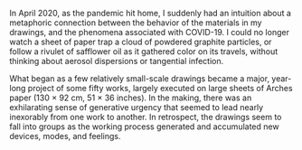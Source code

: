 In April 2020, as the pandemic hit home, I suddenly had an intuition about a metaphoric connection between the behavior of the materials in my drawings, and the phenomena associated with COVID-19. I could no longer watch a sheet of paper trap a cloud of powdered graphite particles, or follow a rivulet of safflower oil as it gathered color on its travels, without thinking about aerosol dispersions or tangential infection.

What began as a few relatively small-scale drawings became a major, year-long project of some fifty works, largely executed on large sheets of Arches paper (130&nbsp;×&nbsp;92 cm, 51&nbsp;×&nbsp;36 inches). In the making, there was an exhilarating sense of generative urgency that seemed to lead nearly inexorably from one work to another. In retrospect, the drawings seem to fall into groups as the working process generated and accumulated new devices, modes, and feelings.

